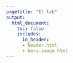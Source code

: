 ```yaml
---
pagetitle: "El lab"
output:
  html_document:
    toc: false
    includes:
      in_header:
      - header.html
      - hero-image.html
---
```

